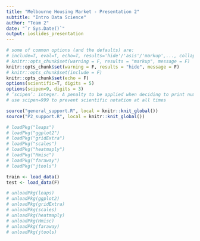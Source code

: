 ```yaml
---
title: "Melbourne Housing Market - Presentation 2"
subtitle: "Intro Data Science"
author: "Team 2"
date: "`r Sys.Date()`"
output: ioslides_presentation
---
```




```r
# some of common options (and the defaults) are: 
# include=T, eval=T, echo=T, results='hide'/'asis'/'markup',..., collapse=F, warning=T, message=T, error=T, cache=T, fig.width=6, fig.height=4, fig.dim=c(6,4) #inches, fig.align='left'/'center','right', 
# knitr::opts_chunk$set(warning = F, results = "markup", message = F)
knitr::opts_chunk$set(warning = F, results = "hide", message = F)
# knitr::opts_chunk$set(include = F)
knitr::opts_chunk$set(echo = F)
options(scientific=T, digits = 5) 
options(scipen=9, digits = 3) 
# ‘scipen’: integer. A penalty to be applied when deciding to print numeric values in fixed or exponential notation.  Positive values bias towards fixed and negative towards scientific notation: fixed notation will be preferred unless it is more than ‘scipen’ digits wider.
# use scipen=999 to prevent scientific notation at all times

source("general_support.R", local = knitr::knit_global())
source("P2_support.R", local = knitr::knit_global())

```


```r
# loadPkg("leaps")
# loadPkg("ggplot2")
# loadPkg("gridExtra")
# loadPkg("scales")
# loadPkg("heatmaply")
# loadPkg("Hmisc")
# loadPkg("faraway")
# loadPkg("jtools")
```



```r

train <- load_data()
test <- load_data(F)

```

















```r
# unloadPkg(leaps)
# unloadPkg(ggplot2)
# unloadPkg(gridExtra)
# unloadPkg(scales)
# unloadPkg(heatmaply)
# unloadPkg(Hmisc)
# unloadPkg(faraway)
# unloadPkg(jtools)
```